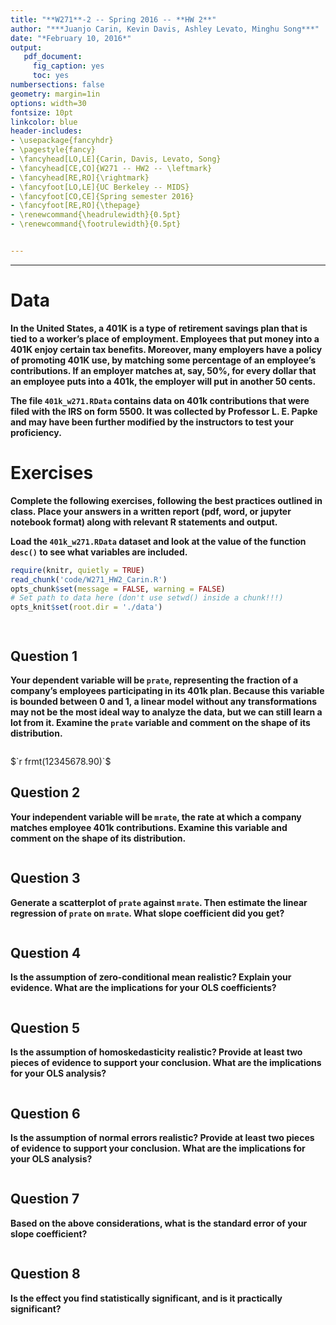 ```yaml
---
title: "**W271**-2 -- Spring 2016 -- **HW 2**"
author: "***Juanjo Carin, Kevin Davis, Ashley Levato, Minghu Song***"
date: "*February 10, 2016*"
output:
   pdf_document:
     fig_caption: yes
     toc: yes
numbersections: false
geometry: margin=1in
options: width=30
fontsize: 10pt
linkcolor: blue
header-includes:
- \usepackage{fancyhdr}
- \pagestyle{fancy}
- \fancyhead[LO,LE]{Carin, Davis, Levato, Song}
- \fancyhead[CE,CO]{W271 -- HW2 -- \leftmark}
- \fancyhead[RE,RO]{\rightmark}
- \fancyfoot[LO,LE]{UC Berkeley -- MIDS}
- \fancyfoot[CO,CE]{Spring semester 2016}
- \fancyfoot[RE,RO]{\thepage}
- \renewcommand{\headrulewidth}{0.5pt}
- \renewcommand{\footrulewidth}{0.5pt}


---
```


**********

\pagebreak

# Data

**In the United States, a 401K is a type of retirement savings plan that is tied to a worker's place of employment. Employees that put money into a 401K enjoy certain tax benefits. Moreover, many employers have a policy of promoting 401K use, by matching some percentage of an employee's contributions. If an employer matches at, say, 50%, for every dollar that an employee puts into a 401k, the employer will put in another 50 cents.**

**The file `401k_w271.RData` contains data on 401k contributions that were filed with the IRS on form 5500. It was collected by Professor L. E. Papke and may have been further modified by the instructors to test your proficiency.**



# Exercises

**Complete the following exercises, following the best practices outlined in class. Place your answers in a written report (pdf, word, or jupyter notebook format) along with relevant R statements and output.**

**Load the `401k_w271.RData` dataset and look at the value of the function `desc()` to see what variables are included.**

```r
require(knitr, quietly = TRUE)
read_chunk('code/W271_HW2_Carin.R')
opts_chunk$set(message = FALSE, warning = FALSE)
# Set path to data here (don't use setwd() inside a chunk!!!)
opts_knit$set(root.dir = './data')
```

```r
```

```r
```

## Question 1

**Your dependent variable will be `prate`, representing the fraction of a company's employees participating in its 401k plan. Because this variable is bounded between 0 and 1, a linear model without any transformations may not be the most ideal way to analyze the data, but we can still learn a lot from it. Examine the `prate` variable and comment on the shape of its distribution.**

```r
```

$`r frmt(12345678.90)`$



## Question 2

**Your independent variable will be `mrate`, the rate at which a company matches employee 401k contributions. Examine this variable and comment on the shape of its distribution.**

```r
```



## Question 3

**Generate a scatterplot of `prate` against `mrate`. Then estimate the linear regression of `prate` on `mrate`. What slope coefficient did you get?**


```r
```



## Question 4

**Is the assumption of zero-conditional mean realistic? Explain your evidence. What are the implications for your OLS coefficients?**

```r
```



## Question 5

**Is the assumption of homoskedasticity realistic? Provide at least two pieces of evidence to support your conclusion. What are the implications for your OLS analysis?**

```r
```



## Question 6

**Is the assumption of normal errors realistic? Provide at least two pieces of evidence to support your conclusion. What are the implications for your OLS analysis?**

```r
```



## Question 7

**Based on the above considerations, what is the standard error of your slope coefficient?**

```r
```



## Question 8

**Is the effect you find statistically significant, and is it practically significant?**

```r
```

\pagebreak
